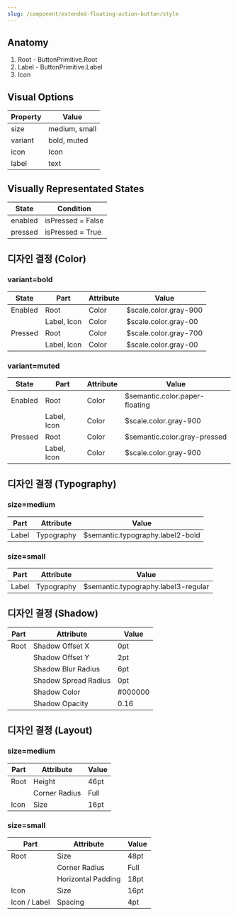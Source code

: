 ```yaml
---
slug: /component/extended-floating-action-button/style
---
```


## Anatomy

1. Root - ButtonPrimitive.Root
2. Label - ButtonPrimitive.Label
3. Icon

## Visual Options

| Property | Value         |
| -------- | ------------- |
| size     | medium, small |
| variant  | bold, muted   |
| icon     | Icon          |
| label    | text          |

## Visually Representated States

| State   | Condition         |
| ------- | ----------------- |
| enabled | isPressed = False |
| pressed | isPressed = True  |

## 디자인 결정 (Color)

### variant=bold

| State   | Part        | Attribute | Value                 |
| ------- | ----------- | --------- | --------------------- |
| Enabled | Root        | Color     | $scale.color.gray-900 |
|         | Label, Icon | Color     | $scale.color.gray-00  |
| Pressed | Root        | Color     | $scale.color.gray-700 |
|         | Label, Icon | Color     | $scale.color.gray-00  |

### variant=muted

| State   | Part        | Attribute | Value                          |
| ------- | ----------- | --------- | ------------------------------ |
| Enabled | Root        | Color     | $semantic.color.paper-floating |
|         | Label, Icon | Color     | $scale.color.gray-900          |
| Pressed | Root        | Color     | $semantic.color.gray-pressed   |
|         | Label, Icon | Color     | $scale.color.gray-900          |

## 디자인 결정 (Typography)

### size=medium

| Part  | Attribute  | Value                            |
| ----- | ---------- | -------------------------------- |
| Label | Typography | $semantic.typography.label2-bold |

### size=small

| Part  | Attribute  | Value                               |
| ----- | ---------- | ----------------------------------- |
| Label | Typography | $semantic.typography.label3-regular |

## 디자인 결정 (Shadow)

| Part | Attribute            | Value   |
| ---- | -------------------- | ------- |
| Root | Shadow Offset X      | 0pt     |
|      | Shadow Offset Y      | 2pt     |
|      | Shadow Blur Radius   | 6pt     |
|      | Shadow Spread Radius | 0pt     |
|      | Shadow Color         | #000000 |
|      | Shadow Opacity       | 0.16    |

## 디자인 결정 (Layout)

### size=medium

| Part | Attribute     | Value |
| ---- | ------------- | ----- |
| Root | Height        | 46pt  |
|      | Corner Radius | Full  |
| Icon | Size          | 16pt  |

### size=small

| Part         | Attribute          | Value |
| ------------ | ------------------ | ----- |
| Root         | Size               | 48pt  |
|              | Corner Radius      | Full  |
|              | Horizontal Padding | 18pt  |
| Icon         | Size               | 16pt  |
| Icon / Label | Spacing            | 4pt   |
